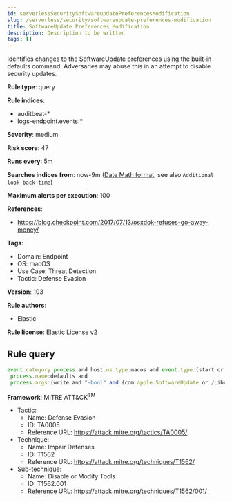 ```yaml
---
id: serverlessSecuritySoftwareupdatePreferencesModification
slug: /serverless/security/softwareupdate-preferences-modification
title: SoftwareUpdate Preferences Modification
description: Description to be written
tags: []
---
```


<div id="softwareupdate-preferences-modification"></div>

Identifies changes to the SoftwareUpdate preferences using the built-in defaults command. Adversaries may abuse this in an attempt to disable security updates.

**Rule type**: query

**Rule indices**: 

* auditbeat-*
* logs-endpoint.events.*

**Severity**: medium

**Risk score**: 47

**Runs every**: 5m

**Searches indices from**: now-9m ([Date Math format](((ref))/common-options.html#date-math), see also <DocLink id="serverlessSecurityRulesUiCreate" section="set-the-rules-schedule">`Additional look-back time`</DocLink>)

**Maximum alerts per execution**: 100

**References**: 

* https://blog.checkpoint.com/2017/07/13/osxdok-refuses-go-away-money/

**Tags**: 

* Domain: Endpoint
* OS: macOS
* Use Case: Threat Detection
* Tactic: Defense Evasion

**Version**: 103

**Rule authors**: 

* Elastic

**Rule license**: Elastic License v2

## Rule query

```js
event.category:process and host.os.type:macos and event.type:(start or process_started) and
 process.name:defaults and
 process.args:(write and "-bool" and (com.apple.SoftwareUpdate or /Library/Preferences/com.apple.SoftwareUpdate.plist) and not (TRUE or true))

```

**Framework**: MITRE ATT&CK<sup>TM</sup>

* Tactic:
    * Name: Defense Evasion
    * ID: TA0005
    * Reference URL: https://attack.mitre.org/tactics/TA0005/
* Technique:
    * Name: Impair Defenses
    * ID: T1562
    * Reference URL: https://attack.mitre.org/techniques/T1562/
* Sub-technique:
    * Name: Disable or Modify Tools
    * ID: T1562.001
    * Reference URL: https://attack.mitre.org/techniques/T1562/001/

